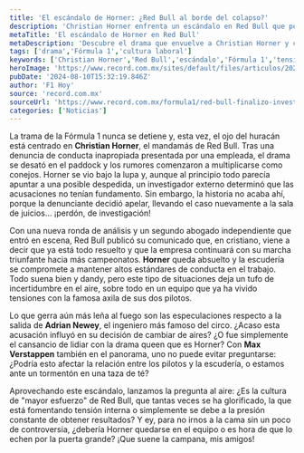 ```yaml
---
title: 'El escándalo de Horner: ¿Red Bull al borde del colapso?'
description: 'Christian Horner enfrenta un escándalo en Red Bull que podría cambiarlo todo. ¿Acaso este drama afectará la futura dinámica del equipo? ¡Entérate ya!'
metaTitle: 'El escándalo de Horner en Red Bull'
metaDescription: 'Descubre el drama que envuelve a Christian Horner y cómo podría afectar el futuro de Red Bull. ¡No te lo pierdas!'
tags: ['drama','Fórmula 1','cultura laboral']
keywords: ['Christian Horner','Red Bull','escándalo','Fórmula 1','tensión interna']
heroImage: 'https://www.record.com.mx/sites/default/files/articulos/2024/08/09/si202407200210_hires_jpeg_24bit_rgb_1.jpg'
pubDate: '2024-08-10T15:32:19.846Z'
author: 'F1 Hoy'
source: 'record.com.mx'
sourceUrl: 'https://www.record.com.mx/formula1/red-bull-finalizo-investigacion-del-caso-de-christian-horner-luego-de-apelacion-de-la'
categories: ['Noticias']
---
```

La trama de la Fórmula 1 nunca se detiene y, esta vez, el ojo del huracán está centrado en **Christian Horner**, el mandamás de Red Bull. Tras una denuncia de conducta inapropiada presentada por una empleada, el drama se desató en el paddock y los rumores comenzaron a multiplicarse como conejos. Horner se vio bajo la lupa y, aunque al principio todo parecía apuntar a una posible despedida, un investigador externo determinó que las acusaciones no tenían fundamento. Sin embargo, la historia no acaba ahí, porque la denunciante decidió apelar, llevando el caso nuevamente a la sala de juicios... ¡perdón, de investigación!

Con una nueva ronda de análisis y un segundo abogado independiente que entró en escena, Red Bull publicó su comunicado que, en cristiano, viene a decir que ya está todo resuelto y que la empresa continuará con su marcha triunfante hacia más campeonatos. **Horner** queda absuelto y la escudería se compromete a mantener altos estándares de conducta en el trabajo. Todo suena bien y dandy, pero este tipo de situaciones deja un tufo de incertidumbre en el aire, sobre todo en un equipo que ya ha vivido tensiones con la famosa axila de sus dos pilotos.

Lo que gerra aún más leña al fuego son las especulaciones respecto a la salida de **Adrian Newey**, el ingeniero más famoso del circo. ¿Acaso esta acusación influyó en su decisión de cambiar de aires? ¿O fue simplemente el cansancio de lidiar con la drama queen que es Horner? Con **Max Verstappen** también en el panorama, uno no puede evitar preguntarse: ¿Podría esto afectar la relación entre los pilotos y la escudería, o estamos ante un tormentón en una taza de té? 

Aprovechando este escándalo, lanzamos la pregunta al aire: ¿Es la cultura de "mayor esfuerzo" de Red Bull, que tantas veces se ha glorificado, la que está fomentando tensión interna o simplemente se debe a la presión constante de obtener resultados? Y ey, para no irnos a la cama sin un poco de controversia, ¿debería Horner quedarse en el equipo o es hora de que lo echen por la puerta grande? ¡Que suene la campana, mis amigos!


